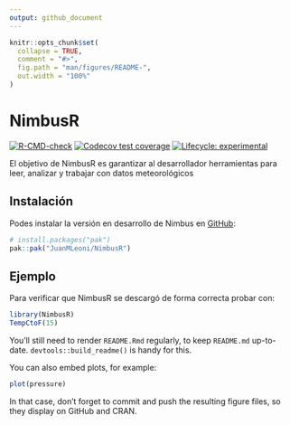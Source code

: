 ```yaml
---
output: github_document
---
```


<!-- README.md is generated from README.Rmd. Please edit that file -->

```r
knitr::opts_chunk$set(
  collapse = TRUE,
  comment = "#>",
  fig.path = "man/figures/README-",
  out.width = "100%"
)
```

# NimbusR

<!-- badges: start -->
[![R-CMD-check](https://github.com/JuanMLeoni/NimbusR/actions/workflows/R-CMD-check.yaml/badge.svg)](https://github.com/JuanMLeoni/NimbusR/actions/workflows/R-CMD-check.yaml)
[![Codecov test coverage](https://codecov.io/gh/JuanMLeoni/NimbusR/graph/badge.svg)](https://app.codecov.io/gh/JuanMLeoni/NimbusR)
[![Lifecycle: experimental](https://img.shields.io/badge/lifecycle-experimental-orange.svg)](https://lifecycle.r-lib.org/articles/stages.html#experimental)
<!-- badges: end -->

El objetivo de NimbusR es garantizar al desarrollador herramientas para leer, analizar y trabajar con datos meteorológicos

## Instalación

Podes instalar la versión en desarrollo de Nimbus en [GitHub](https://github.com/JuanMLeoni/NimbusR):

``` r
# install.packages("pak")
pak::pak("JuanMLeoni/NimbusR")
```

## Ejemplo

Para verificar que NimbusR se descargó de forma correcta probar con:

```r
library(NimbusR)
TempCtoF(15)
```

You'll still need to render `README.Rmd` regularly, to keep `README.md` up-to-date. `devtools::build_readme()` is handy for this.

You can also embed plots, for example:

```r
plot(pressure)
```

In that case, don't forget to commit and push the resulting figure files, so they display on GitHub and CRAN.

